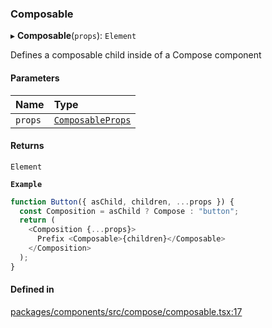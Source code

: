 ### Composable

▸ **Composable**(`props`): `Element`

Defines a composable child inside of a Compose component

#### Parameters

| Name    | Type                                               |
| :------ | :------------------------------------------------- |
| `props` | [`ComposableProps`](interfaces/ComposableProps.md) |

#### Returns

`Element`

**`Example`**

```ts
function Button({ asChild, children, ...props }) {
  const Composition = asChild ? Compose : "button";
  return (
    <Composition {...props}>
      Prefix <Composable>{children}</Composable>
    </Composition>
  );
}
```

#### Defined in

[packages/components/src/compose/composable.tsx:17](https://github.com/vtex/shoreline/blob/b8b2a6494/packages/components/src/compose/composable.tsx#L17)
